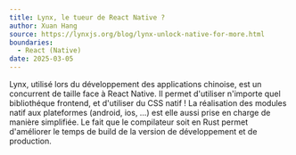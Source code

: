 ```yaml
---
title: Lynx, le tueur de React Native ?
author: Xuan Hang
source: https://lynxjs.org/blog/lynx-unlock-native-for-more.html
boundaries:
  - React (Native)
date: 2025-03-05
---
```


Lynx, utilisé lors du développement des applications chinoise, est un concurrent de taille face à React Native. Il permet d'utiliser n'importe quel bibliothéque frontend, et d'utiliser du CSS natif ! La réalisation des modules natif aux plateformes (android, ios, …) est elle aussi prise en charge de manière simplifiée. Le fait que le compilateur soit en Rust permet d'améliorer le temps de build de la version de développement et de production.

